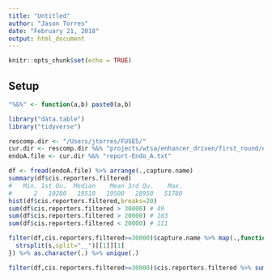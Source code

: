 ```yaml
---
title: "Untitled"
author: "Jason Torres"
date: "February 21, 2018"
output: html_document
---
```


```r
knitr::opts_chunk$set(echo = TRUE)
```

## Setup 


```r

"%&%" <- function(a,b) paste0(a,b)

library("data.table")
library("tidyverse")

rescomp.dir <- "/Users/jtorres/FUSE5/"
cur.dir <- rescomp.dir %&% "projects/wtsa/enhancer_driven/first_round/evaluate_pipeline_output/"
endoA.file <- cur.dir %&% "report-Endo_A.txt"

```


```r

df <- fread(endoA.file) %>% arrange(.,capture.name)
summary(df$cis.reporters.filtered)
#   Min. 1st Qu.  Median    Mean 3rd Qu.    Max. 
#      2   10280   19510   19500   28950   51780 
hist(df$cis.reporters.filtered,breaks=20)
sum(df$cis.reporters.filtered > 30000) # 49
sum(df$cis.reporters.filtered > 20000) # 103
sum(df$cis.reporters.filtered < 20000) # 111

filter(df,cis.reporters.filtered>=30000)$capture.name %>% map(.,function(s){
  strsplit(s,split="__")[[1]][1]
}) %>% as.character(.) %>% unique(.)

filter(df,cis.reporters.filtered>=30000)$cis.reporters.filtered %>% summary(.)

```


